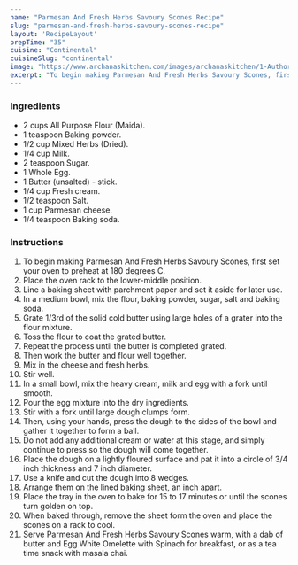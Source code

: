 ---
name: "Parmesan And Fresh Herbs Savoury Scones Recipe"
slug: "parmesan-and-fresh-herbs-savoury-scones-recipe"
layout: 'RecipeLayout'
prepTime: "35"
cuisine: "Continental"
cuisineSlug: "continental"
image: "https://www.archanaskitchen.com/images/archanaskitchen/1-Author/Divya_Shivaraman_/Parmesan_and_Fresh_Herbs_Savory_Scones.jpg"
excerpt: "To begin making Parmesan And Fresh Herbs Savoury Scones, first set your oven to preheat at 180 degrees C"
---

### Ingredients

- 2 cups All Purpose Flour (Maida).
- 1 teaspoon Baking powder.
- 1/2 cup Mixed Herbs (Dried).
- 1/4 cup Milk.
- 2 teaspoon Sugar.
- 1 Whole Egg.
- 1 Butter (unsalted) - stick.
- 1/4 cup Fresh cream.
- 1/2 teaspoon Salt.
- 1 cup Parmesan cheese.
- 1/4 teaspoon Baking soda.

### Instructions

1. To begin making Parmesan And Fresh Herbs Savoury Scones, first set your oven to preheat at 180 degrees C.
1. Place the oven rack to the lower-middle position.
1. Line a baking sheet with parchment paper and set it aside for later use.
1. In a medium bowl, mix the flour, baking powder, sugar, salt and baking soda.
1. Grate 1/3rd of the solid cold butter using large holes of a grater into the flour mixture.
1. Toss the flour to coat the grated butter.
1. Repeat the process until the butter is completed grated.
1. Then work the butter and flour well together.
1. Mix in the cheese and fresh herbs.
1. Stir well.
1. In a small bowl, mix the heavy cream, milk and egg with a fork until smooth.
1. Pour the egg mixture into the dry ingredients.
1. Stir with a fork until large dough clumps form.
1. Then, using your hands, press the dough to the sides of the bowl and gather it together to form a ball.
1. Do not add any additional cream or water at this stage, and simply continue to press so the dough will come together.
1. Place the dough on a lightly floured surface and pat it into a circle of 3/4 inch thickness and 7 inch diameter.
1. Use a knife and cut the dough into 8 wedges.
1. Arrange them on the lined baking sheet, an inch apart.
1. Place the tray in the oven to bake for 15 to 17 minutes or until the scones turn golden on top.
1. When baked through, remove the sheet form the oven and place the scones on a rack to cool.
1. Serve Parmesan And Fresh Herbs Savoury Scones warm, with a dab of butter and Egg White Omelette with Spinach for breakfast, or as a tea time snack with masala chai.
